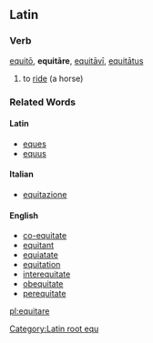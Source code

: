 ==Latin==
===Verb===
[[equito|equitō]], '''equitāre''', [[equitavi|equitāvī]], [[equitatus|equitātus]]

#to [[ride]] (a horse)
===Related Words===
====Latin====
*[[eques]]
*[[equus]]

====Italian====
*[[equitazione]]

====English====
*[[co-equitate]]
*[[equitant]]
*[[equiatate]]
*[[equitation]]
*[[interequitate]]
*[[obequitate]]
*[[perequitate]]
[[Category:Latin root equ]]
[[pl:equitare]]
